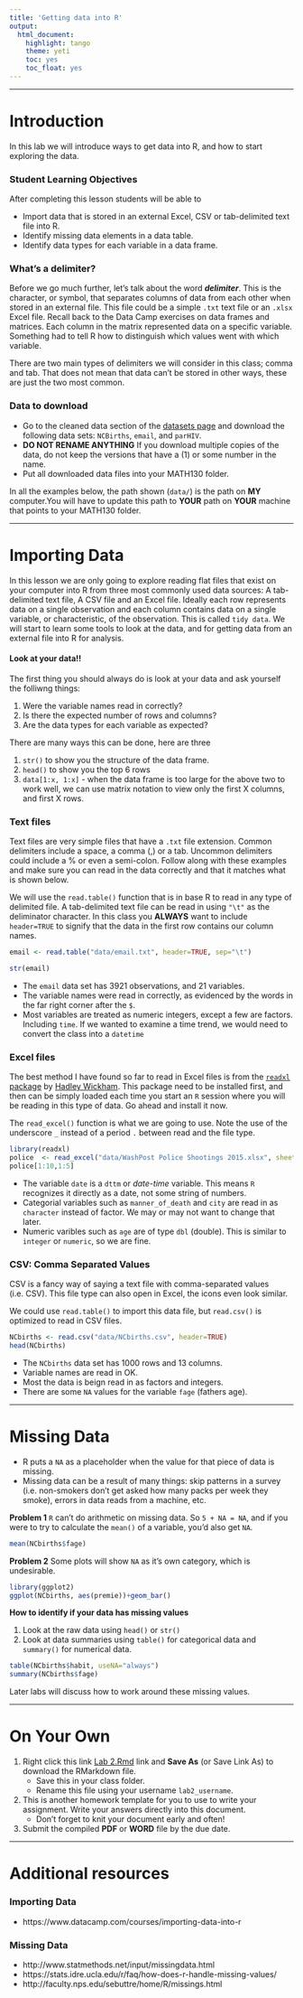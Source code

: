 ```yaml
---
title: 'Getting data into R'
output:
  html_document:
    highlight: tango
    theme: yeti
    toc: yes
    toc_float: yes
---
```


----- 

# Introduction
In this lab we will introduce ways to get data into R, and how to start exploring the data. 


### Student Learning Objectives
After completing this lesson students will be able to

* Import data that is stored in an external Excel, CSV or tab-delimited text file into R.
* Identify missing data elements in a data table. 
* Identify data types for each variable in a data frame. 

### What's a delimiter? 
Before we go much further, let's talk about the word **_delimiter_**. This is the character, or symbol, that separates columns of data from each other when stored in an external file. This file could be a simple `.txt` text file or an `.xlsx` Excel file. Recall back to the Data Camp exercises on data frames and matrices. Each column in the matrix represented data on a specific variable. Something had to tell R how to distinguish which values went with which variable. 

There are two main types of delimiters we will consider in this class; comma and tab. That does not mean that data can't be stored in other ways, these are just the two most common. 


### Data to download
* Go to the cleaned data section of the [datasets page](http://www.norcalbiostat.com/data/) and download the following data sets: `NCBirths`, `email`, and `parHIV`. 
* **DO NOT RENAME ANYTHING** If you download multiple copies of the data, do not keep the versions that have a (1) or some number in the name. 
* Put all downloaded data files into your MATH130 folder. 

In all the examples below, the path shown (`data/`) is the path on **MY** computer.You will have to update this path to **YOUR** path on **YOUR** machine that points to your MATH130 folder. 


----- 

# Importing Data

In this lesson we are only going to explore reading flat files that exist on your computer into R from three most commonly used data sources: A tab-delimited text file, A CSV file and an Excel file. Ideally each row represents data on a single observation and each column contains data on a single variable, or characteristic, of the observation. This is called `tidy data`. We will start to learn some tools to look at the data, and for getting data from an external file into R for analysis. 

#### Look at your data!!

The first thing you should always do is look at your data and ask yourself the folliwng things: 

1. Were the variable names read in correctly? 
2. Is there the expected number of rows and columns? 
3. Are the data types for each variable as expected? 

There are many ways this can be done, here are three

1. `str()` to show you the structure of the data frame. 
2. `head()` to show you the top 6 rows
3. `data[1:x, 1:x]` - when the data frame is too large for the above two to work well, we can use matrix notation to view only the first X columns, and first X rows. 


### Text files
Text files are very simple files that have a `.txt` file extension. Common delimiters include a space, a comma (,) or a tab. Uncommon delimiters could include a % or even a semi-colon. Follow along with these examples and make sure you can read in the data correctly and that it matches what is shown below. 

We will use the `read.table()` function that is in base R to read in any type of delimited file. A tab-delimited text file can be read in using `"\t"` as the deliminator character. In this class you **ALWAYS** want to include `header=TRUE` to signify that the data in the first row contains our column names. 
```r
email <- read.table("data/email.txt", header=TRUE, sep="\t")
```


```r
str(email)
```

* The `email` data set has 3921 observations, and 21 variables. 
* The variable names were read in correctly, as evidenced by the words in the far right corner after the `$`. 
* Most variables are treated as numeric integers, except a few are factors. Including `time`. If we wanted to examine a time trend, we would need to convert the class into a `datetime` 


### Excel files
The best method I have found so far to read in Excel files is from the [`readxl` package](http://readxl.tidyverse.org/) by [Hadley Wickham](http://hadley.nz/). This package need to be installed first, and then can be simply loaded each time you start an `R` session where you will be reading in this type of data. Go ahead and install it now.  

The `read_excel()` function is what we are going to use. Note the use of the underscore `_` instead of a period `.` between read and the file type.  

```r
library(readxl)
police  <- read_excel("data/WashPost Police Shootings 2015.xlsx", sheet=1, col_names=TRUE)
police[1:10,1:5]
```

* The variable `date` is a `dttm` or _date-time_ variable. This means `R` recognizes it directly as a date, not some string of numbers. 
* Categorial variables such as `manner_of_death` and `city` are read in as `character` instead of factor. We may or may not want to change that later.
* Numeric varibles such as `age` are of type `dbl` (double). This is similar to `integer` or `numeric`, so we are fine. 


### CSV: Comma Separated Values
CSV is a fancy way of saying a text file with comma-separated values (i.e. CSV). This file type can also open in Excel, the icons even look similar. 

We could use `read.table()` to import this data file, but `read.csv()` is optimized to read in CSV files. 

```r
NCbirths <- read.csv("data/NCbirths.csv", header=TRUE)
head(NCbirths)
```

* The `NCbirths` data set has 1000 rows and 13 columns. 
* Variable names are read in OK. 
* Most the data is beign read in as factors and integers. 
* There are some `NA` values for the variable `fage` (fathers age). 

----- 

# Missing Data

* R puts a `NA` as a placeholder when the value for that piece of data is missing. 
* Missing data can be a result of many things: skip patterns in a survey (i.e. non-smokers don't get asked how many packs per week they smoke), errors in data reads from a machine, etc. 


**Problem 1** 
`R` can't do arithmetic on missing data. So `5 + NA = NA`, and if you were to try to calculate the `mean()` of a variable, you'd also get `NA`. 

```r
mean(NCbirths$fage)
```

**Problem 2**
Some plots will show `NA` as it's own category, which is undesirable. 

```r
library(ggplot2)
ggplot(NCbirths, aes(premie))+geom_bar()
```


**How to identify if your data has missing values**

1. Look at the raw data using `head()` or `str()`
2. Look at data summaries using `table()` for categorical data and `summary()` for numerical data. 

```r
table(NCbirths$habit, useNA="always")
summary(NCbirths$fage)
```

Later labs will discuss how to work around these missing values.

----- 

# On Your Own

1. Right click this link [Lab 2.Rmd](lab2.Rmd) link and **Save As** (or Save Link As) to download the RMarkdown file. 
    - Save this in your class folder. 
    - Rename this file using your username `lab2_username`. 
2. This is another homework template for you to use to write your assignment. Write your answers directly into this document. 
    - Don't forget to knit your document early and often!
3. Submit the compiled **PDF** or **WORD** file by the due date.


----- 

# Additional resources

### Importing Data

* https://www.datacamp.com/courses/importing-data-into-r

### Missing Data

* http://www.statmethods.net/input/missingdata.html
* https://stats.idre.ucla.edu/r/faq/how-does-r-handle-missing-values/
* http://faculty.nps.edu/sebuttre/home/R/missings.html


